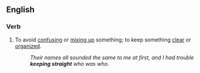 ==English==

===Verb===
{{head|en|verb|head=[[keep]] [[straight]]}}

# {{context|idiomatic|lang=en}} To avoid [[confusing]] or [[mix up|mixing up]] something; to keep something [[clear]] or [[organized]].
#: ''Their names all sounded the same to me at first, and I had trouble '''keeping straight''' who was who.''